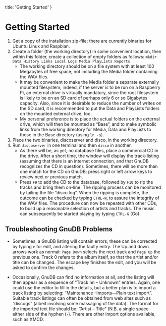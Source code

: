   title: 'Getting Started'
}


# Getting Started

1. Get a copy of the installation zip-file; there are currently binaries for <Link href="/disco-binaries/disco-x64.zip">Ubuntu Linux</Link> and <Link href="/disco-binaries/disco-armv7.zip">Raspbian</Link>.
1. Create a folder (the working directory) in some convenient location, then within this folder, create a collection of empty folders as follows: `mkdir Data History Links Local Logs Media PlayLists Reports`
      - The working directory should be on a file system with at least 100 Megabytes of free space, not including the Media folder containing the WAV files. 
      - It may be convenient to make the Media folder a separate externally mounted filesystem;  indeed, if the server is to be run on a Raspberry Pi, an external drive is virtually mandatory, since the root filesystem is likely to be on an SD card  of perhaps only 6 or so Gigabytes capacity.  Also, since it is desirable to reduce the number of writes on the SD card, it is recommended to put the Data and PlayLists folders on the mounted external drive, too.  
      - My personal preference is to place the actual folders on the external drive, which will then be mounted as “Base”, and to make symbolic links from the working directory for Media, Data and PlayLists to those in the Base directory (using `ln -s`).  
1. Place the two binaries, discoserver and disco, in the working directory.
1. Run `discoserver` in one terminal and then `disco` in another. 
    - As there will be, as yet, no database files, place a commercial CD in the drive.  After a short time, the window will display the track-listing (assuming that there is an internet connection, and that GnuDB recognizes the CD in question).  Sometimes, there will be more than one match for the CD on GnuDB; press right or left arrow keys to review next or previous match.  
    - Press `F9` to add the CD to the database, followed by `F10` to rip the tracks and bring them on-line.  The ripping process can be monitored by tailing the file “disco.log”.  When the ripping is complete, the outcome can be checked by typing `CTRL-W`, to assure the integrity of the WAV files.  The procedure can now be repeated with other CDs, to build up a reasonable selection of artists and tracks.  The music can subsequently be started playing by typing `CTRL-G` (Go).

## Troubleshooting GnuDB Problems

- Sometimes, a GnuDB listing will contain errors;  these can be corrected by typing `e` for edit, and altering the faulty entry. The Up and down arrows work as normal: `Page Down` selects the next track and `Page Up` the previous one.  Track 0 refers to the album itself, so that the artist and/or title can be changed.  The escape key finishes the edit, and you will be asked to confirm the changes.

- Occasionally, GnuDB can find no information at all, and the listing will then appear as a sequence of “Track nn – Unknown” entries.  Again, one could use the editor to fill in the details, but a better plan is to import a track listing by selecting: “Maintenance –Imports—Plain text import”.  Suitable track listings can often be obtained from web sites such as “discogs” (albeit involving some massaging of the data).  The format for the imported text file should be: 
      “Artist – Title” (N.B. a single space either side of the hyphen (-).  There are other import options available, such as XMCD.
